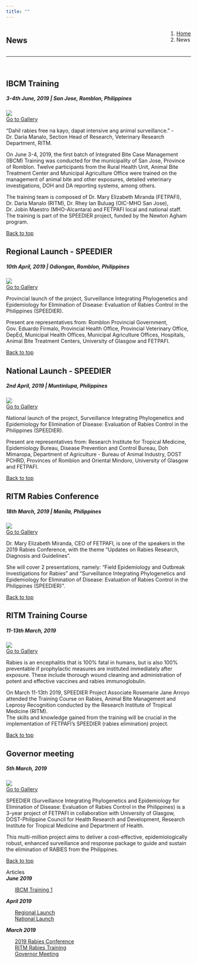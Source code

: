 ```yaml
---
title: ""
---
```


<!--Add a loading bar!-->
<script src="pace.js"></script>
<link href="pace_loadbar_loading.css" rel="stylesheet" />

<!-- Add icon library -->
<script src="https://kit.fontawesome.com/yourcode.js"></script>

<!-- Create a link to the top of the page -->
<a name="page_top"></a>

<!--Create a block for title and breadcrumbs to appear on same line-->
<div style="width: 100%; display: inline-block;">
<div style="float: left;">
# News
</div>
<div style="float: right;">
<ol class="breadcrumb" style="background-color:white;">
  <li class="breadcrumb-item"><a href="index.html">Home</a></li>
  <li class="breadcrumb-item active">News</li>
</ol>
</div>
</div>
<hr class="hr-orange">

<br>

<!--Begin page content!-->

<!--Create a block for news section-->
<div class="row">

<!------------------------------------------------------------------------------
<!--Add news articles to left hand side of the page-->
<div class="leftcolumn">

<!------------------------------------------------------------------------------
<!--Add a news post - Rabies conference -->
<p id="2019.06.03"></p>
<div class="leftcard">
<h2>IBCM Training</h2>
<h5><em> 3-4th June, 2019 | San Jose, Romblon, Philippines</em></h5>
<!--Add an image-->
<div class="img_container">
<a href="proj_gallery.html#GM_gallery" class="moveTo">
<img src="img/gallery/region_launch_1.jpg" class="img_link">
<div class="img_overlay">Go to Gallery</div>
</a>
</div>
<!--Add text-->
"Dahil rabies free na kayo, dapat intensive ang animal surveillance."
- Dr. Daria Manalo, Section Head of Research, Veterinary Research Department, RITM. <br>

On June 3-4, 2019, the first batch of Integrated Bite Case Management (IBCM)
Training was conducted for the municipality of San Jose, Province of Romblon.
Twelve participants from the Rural Health Unit, Animal Bite Treatment Center and
Municipal Agriculture Office were trained on the management of animal bite and
other exposures, detailed veterinary investigations, DOH and DA reporting systems,
among others. <br>

The training team is composed of Dr. Mary Elizabeth Miranda (FETPAFI), Dr. Daria
Manalo (RITM), Dr. Rhey Ian Buluag (OIC-MHO San Jose), Dr. Jobin Maestro
(MHO-Alcantara) and FETPAFI local and national staff. The training is part of the
SPEEDIER project, funded by the Newton Agham program.

<!-- Link back to top of the page --> 
<p class="top"><a href="#page_top">Back to top <i class="fas fa-arrow-alt-circle-up"></i></a></p>

</div>

<!------------------------------------------------------------------------------
<!--Add a news post - Rabies conference -->
<p id="2019.04.10"></p>
<div class="leftcard">
<h2>Regional Launch - SPEEDIER</h2>
<h5><em> 10th April, 2019 | Odiongan, Romblon, Philippines</em></h5>
<!--Add an image-->
<div class="img_container">
<a href="proj_gallery.html#GM_gallery" class="moveTo">
<img src="img/gallery/region_launch_1.jpg" class="img_link">
<div class="img_overlay">Go to Gallery</div>
</a>
</div>
<!--Add text-->
Provincial launch of the project, Surveillance Integrating Phylogenetics and 
Epidemiology for Elimination of Disease: Evaluation of Rabies Control in the 
Philippines (SPEEDIER). <br>

Present are representatives from: Romblon Provincial Government, Gov. Eduardo 
Firmalo, Provincial Health Office, Provincial Veterinary Office, DepEd, Municipal 
Health Offices, Municipal Agriculture Offices, Hospitals, Animal Bite Treatment 
Centers, University of Glasgow and FETPAFI.

<!-- Link back to top of the page --> 
<p class="top"><a href="#page_top">Back to top <i class="fas fa-arrow-alt-circle-up"></i></a></p>

</div>

<!------------------------------------------------------------------------------
<!--Add a news post - Rabies conference -->
<p id="2019.04.02"></p>
<div class="leftcard">
<h2>National Launch - SPEEDIER</h2>
<h5><em> 2nd April, 2019 | Muntinlupa, Philippines</em></h5>
<!--Add an image-->
<div class="img_container">
<a href="proj_gallery.html#GM_gallery" class="moveTo">
<img src="img/gallery/national_launch_1.jpg" class="img_link">
<div class="img_overlay">Go to Gallery</div>
</a>
</div>
<!--Add text-->
National launch of the project, Surveillance Integrating Phylogenetics and 
Epidemiology for Elimination of Disease: Evaluation of Rabies Control in the 
Philippines (SPEEDIER). <br>

Present are representatives from: Research Institute for Tropical Medicine, 
Epidemiology Bureau, Disease Prevention and Control Bureau, Doh Mimaropa, 
Department of Agriculture - Bureau of Animal Industry, DOST PCHRD, Provinces of 
Romblon and Oriental Mindoro, University of Glasgow and FETPAFI.

<!-- Link back to top of the page --> 
<p class="top"><a href="#page_top">Back to top <i class="fas fa-arrow-alt-circle-up"></i></a></p>

</div>

<!------------------------------------------------------------------------------
<!--Add a news post - Rabies conference -->
<p id="2019.03.18"></p>
<div class="leftcard">
<h2>RITM Rabies Conference</h2>
<h5><em> 18th March, 2019 | Manila, Philippines</em></h5>
<!--Add an image-->
<div class="img_container">
<a href="proj_gallery.html#GM_gallery" class="moveTo">
<img src="img/gallery/rabies_conf_2019_2.jpg" class="img_link">
<div class="img_overlay">Go to Gallery</div>
</a>
</div>
<!--Add text-->
Dr. Mary Elizabeth Miranda, CEO of FETPAFI, is one of the speakers in the 2019 
Rabies Conference, with the theme "Updates on Rabies Research, Diagnosis and 
Guidelines". <br>

She will cover 2 presentations, namely: "Field Epidemiology and Outbreak 
Investigations for Rabies" and "Surveillance Integrating Phylogenetics 
and Epidemiology for Elimination of Disease: Evaluation of Rabies Control in the 
Philippines (SPEEDIER)".

<!-- Link back to top of the page --> 
<p class="top"><a href="#page_top">Back to top <i class="fas fa-arrow-alt-circle-up"></i></a></p>

</div>
 
<!------------------------------------------------------------------------------
<!--Add a news post - Rabies conference -->
<p id="2019.03.11"></p>
<div class="leftcard">
<h2>RITM Training Course</h2>
<h5><em> 11-13th March, 2019</em></h5>
<!--Add an image-->
<div class="img_container">
<a href="proj_gallery.html#GM_gallery" class="moveTo">
<img src="img/gallery/ritm_training_1.jpg" class="img_link">
<div class="img_overlay">Go to Gallery</div>
</a>
</div>
<!--Add text-->
Rabies is an encephalitis that is 100% fatal in humans, but is also 100% preventable 
if prophylactic measures are instituted immediately after exposure. These include 
thorough wound cleaning and administration of potent and effective vaccines and 
rabies immunoglobulin. <br>

On March 11-13th 2019, SPEEDIER Project Associate Rosemarie Jane Arroyo attended 
the Training Course on Rabies, Animal Bite Management and Leprosy Recognition 
conducted by the Research Institute of Tropical Medicine (RITM). <br>
The skills and knowledge gained from the training will be crucial in the 
implementation of FETPAFI's SPEEDIER (rabies elimination) project.

<!-- Link back to top of the page --> 
<p class="top"><a href="#page_top">Back to top <i class="fas fa-arrow-alt-circle-up"></i></a></p>

</div>

<!------------------------------------------------------------------------------
<!--Add a news post - Governor meeting-->
<p id="2019.03.05"></p>
<div class="leftcard">
<h2>Governor meeting</h2>
<h5><em> 5th March, 2019</em></h5>
<!--Add an image-->
<div class="img_container">
<a href="proj_gallery.html#GM_gallery" class="moveTo">
<img src="img/gallery/governor_1.png" class="img_link">
<div class="img_overlay">Go to Gallery</div>
</a>
</div>
<!--Add text-->
SPEEDIER (Surveillance Integrating Phylogenetics and Epidemiology for Elimination 
of Disease: Evaluation of Rabies Control in the Philippines) is a 3-year project 
of FETPAFI in collaboration with University of Glasgow, DOST-Philippine Council 
for Health Research and Development, Research Institute for Tropical Medicine and 
Department of Health. <br>

This multi-million project aims to deliver a cost-effective, epidemiologically 
robust, enhanced surveillance and response package to guide and sustain the 
elimination of RABIES from the Philippines.

<!-- Link back to top of the page --> 
<p class="top"><a href="#page_top">Back to top <i class="fas fa-arrow-alt-circle-up"></i></a></p>

</div>

<!--End left hand column-->
</div>

<!------------------------------------------------------------------------------
<!--Add list of articles to right side of page-->
<div class="rightcolumn">

<!--Add a section linking to articles-->
<div class="rightcard">
<div class="rightcard_header">Articles</div>
<em><b>June 2019</b></em><br>
<ul style="list-style-type: none;">
<li><a href="#2019.06.03">IBCM Training 1</a></li>
</ul>
<em><b>April 2019</b></em><br>
<ul style="list-style-type: none;">
<li><a href="#2019.04.10">Regional Launch</a></li>
<li><a href="#2019.04.02">National Launch</a></li>
</ul>
<em><b>March 2019</b></em><br>
<ul style="list-style-type: none;">
<li><a href="#2019.03.18">2019 Rabies Conference</a></li>
<li><a href="#2019.03.11">RITM Rabies Training</a></li>
<li><a href="#2019.03.05">Governor Meeting</a><br><br></li>
</ul>
</div>

<!--End left hand column-->
</div>

<!--End row-->
</div>

<br><br>